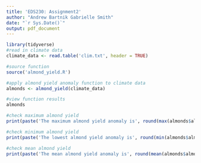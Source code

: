 ```yaml
---
title: 'EDS230: Assignment2'
author: "Andrew Bartnik Gabrielle Smith"
date: "`r Sys.Date()`"
output: pdf_document
---
```


```r
library(tidyverse)
#read in climate data
climate_data <- read.table('clim.txt', header = TRUE)

#source function
source('almond_yield.R')

#apply almond yield anomaly function to climate data
almonds <- almond_yield(climate_data)

#view function results
almonds
```

```r
#check maximum almond yield
print(paste('The maximum almond yield anomaly is', round(max(almonds$almond_yield),3) , 'ton/acre.'))

#check minimum almond yield
print(paste('The lowest almond yield anomaly is', round(min(almonds$almond_yield),3), 'ton/acre.'))

#check mean almond yield 
print(paste('The mean almond yield anomaly is', round(mean(almonds$almond_yield),3), 'ton/acre.'))
```